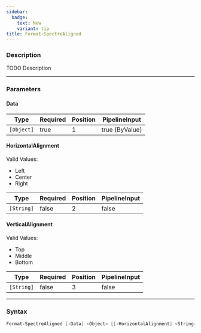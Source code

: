 ```yaml
---
sidebar:
  badge:
    text: New
    variant: tip
title: Format-SpectreAligned
---
```








### Description

TODO Description



---


### Parameters
#### **Data**




|Type      |Required|Position|PipelineInput |
|----------|--------|--------|--------------|
|`[Object]`|true    |1       |true (ByValue)|



#### **HorizontalAlignment**

Valid Values:

* Left
* Center
* Right






|Type      |Required|Position|PipelineInput|
|----------|--------|--------|-------------|
|`[String]`|false   |2       |false        |



#### **VerticalAlignment**

Valid Values:

* Top
* Middle
* Bottom






|Type      |Required|Position|PipelineInput|
|----------|--------|--------|-------------|
|`[String]`|false   |3       |false        |





---


### Syntax
```powershell
Format-SpectreAligned [-Data] <Object> [[-HorizontalAlignment] <String>] [[-VerticalAlignment] <String>] [<CommonParameters>]
```
